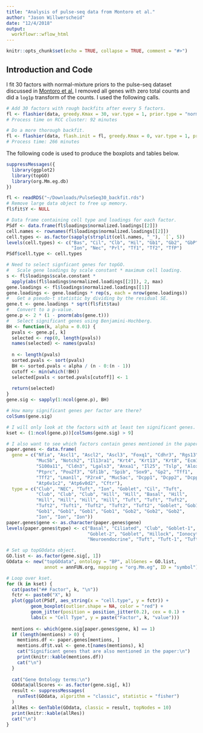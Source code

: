 ```yaml
---
title: "Analysis of pulse-seq data from Montoro et al."
author: "Jason Willwerscheid"
date: "12/4/2018"
output:
  workflowr::wflow_html
---
```


```r
knitr::opts_chunk$set(echo = TRUE, collapse = TRUE, comment = "#>")
```

## Introduction and Code

I fit 30 factors with normal-mixture priors to the pulse-seq dataset discussed in [Montoro et al.](https://www.nature.com/articles/s41586-018-0393-7) I removed all genes with zero total counts and did a `log1p` transform of the counts. I used the following calls.

```r
# Add 30 factors with rough backfits after every 5 factors.
fl <- flashier(data, greedy.Kmax = 30, var.type = 1, prior.type = "normal.mix", ash.param = list(optmethod = "mixSQP"), backfit.every = 5, final.backfit = TRUE, backfit.order = "montaigne", warmstart.backfits = FALSE)
# Process time on RCC cluster: 92 minutes

# Do a more thorough backfit.
fl <- flashier(data, flash.init = fl, greedy.Kmax = 0, var.type = 1, prior.type = "normal.mix", ash.param = list(optmethod = "mixSQP"), final.backfit = TRUE, backfit.order = "dropout", warmstart.backfits = FALSE, backfit.maxiter = 500)
# Process time: 266 minutes
```

The following code is used to produce the boxplots and tables below.

```r
suppressMessages({
  library(ggplot2)
  library(topGO)
  library(org.Mm.eg.db)
})

fl <- readRDS("~/Downloads/PulseSeq30_backfit.rds")
# Remove large data object to free up memory.
fl$fit$Y <- NULL

# Data frame containing cell type and loadings for each factor.
PSdf <- data.frame(fl$loadings$normalized.loadings[[2]])
cell.names <- rownames(fl$loadings$normalized.loadings[[2]])
cell.types <- as.factor(sapply(strsplit(cell.names, "_"), `[`, 5))
levels(cell.types) <- c("Bas", "Cil", "Clb", "Hil", "Gb1", "Gb2", "GbP",
                        "Ion", "Nec", "Prl", "Tf1", "Tf2", "TfP")
PSdf$cell.type <- cell.types

# Need to select signficant genes for topGO.
#   Scale gene loadings by scale constant * maximum cell loading.
s <- fl$loadings$scale.constant * 
  apply(abs(fl$loadings$normalized.loadings[[2]]), 2, max)
gene.loadings <- fl$loadings$normalized.loadings[[1]]
gene.loadings <- gene.loadings * rep(s, each = nrow(gene.loadings))
#   Get a pseudo-t statistic by dividing by the residual SE.
gene.t <- gene.loadings * sqrt(fl$fit$tau)
#   Convert to a p-value.
gene.p <- 2 * (1 - pnorm(abs(gene.t)))
#   Select significant genes using Benjamini-Hochberg.
BH <- function(k, alpha = 0.01) {
  pvals <- gene.p[, k]
  selected <- rep(0, length(pvals))
  names(selected) <- names(pvals)
  
  n <- length(pvals)
  sorted.pvals <- sort(pvals)
  BH <- sorted.pvals < alpha / (n - 0:(n - 1))
  cutoff <- min(which(!BH))
  selected[pvals < sorted.pvals[cutoff]] <- 1
  
  return(selected)
}
gene.sig <- sapply(1:ncol(gene.p), BH)

# How many significant genes per factor are there?
colSums(gene.sig)

# I will only look at the factors with at least ten significant genes.
kset <- (1:ncol(gene.p))[colSums(gene.sig) > 9]

# I also want to see which factors contain genes mentioned in the paper.
paper.genes <- data.frame(
  gene = c("Nfia", "Ascl1", "Ascl2", "Ascl3", "Foxq1", "Cdhr3", "Rgs13",
           "Muc5b", "Notch2", "Il13ra1", "Krt4", "Krt13", "Krt8", "Ecm1",
           "S100a11", "Cldn3", "Lgals3", "Anxa1", "Il25", "Tslp", "Alox5ap",
           "Ptprc", "Pou2f3", "Gfi1b", "Spib", "Sox9", "Gp2", "Tff1",
           "Tff2", "Lman1l", "P2rx4", "Muc5ac", "Dcpp1", "Dcpp2", "Dcpp3",
           "Atp6v1c2", "Atp6v0d2", "Cftr"),
  type = c("Club", "NEC", "Tuft", "Ion", "Goblet", "Cil", "Tuft",
           "Club", "Club", "Club", "Hill", "Hill", "Basal", "Hill",
           "Hill", "Hill", "Hill", "Hill", "Tuft", "Tuft", "Tuft2",
           "Tuft2", "Tuft1", "Tuft2", "Tuft2", "Tuft2", "Goblet", "Gob1",
           "Gob1", "Gob1", "Gob1", "Gob1", "Gob2", "Gob2", "Gob2",
           "Ion", "Ion", "Ion"))
paper.genes$gene <- as.character(paper.genes$gene)
levels(paper.genes$type) <- c("Basal", "Ciliated", "Club", "Goblet-1",
                              "Goblet-2", "Goblet", "Hillock", "Ionocyte",
                              "Neuroendocrine", "Tuft", "Tuft-1", "Tuft-2")

# Set up topGOdata object.
GO.list <- as.factor(gene.sig[, 1])
GOdata <- new("topGOdata", ontology = "BP", allGenes = GO.list,
              annot = annFUN.org, mapping = "org.Mm.eg", ID = "symbol")
```
```r
# Loop over kset.
for (k in kset) {
  cat(paste("## Factor", k, "\n"))
  fctr <- paste0("X", k)
  plot(ggplot(PSdf, aes_string(x = "cell.type", y = fctr)) +
         geom_boxplot(outlier.shape = NA, color = "red") +
         geom_jitter(position = position_jitter(0.2), cex = 0.1) +
         labs(x = "Cell Type", y = paste("Factor", k, "value")))
  
  mentions <- which(gene.sig[paper.genes$gene, k] == 1)
  if (length(mentions) > 0) {
    mentions.df <- paper.genes[mentions, ]
    mentions.df$t.val <- gene.t[names(mentions), k]
    cat("Significant genes that are also mentioned in the paper:\n")
    print(knitr::kable(mentions.df))
    cat("\n")
  }
  
  cat("Gene Ontology terms:\n")
  GOdata@allScores <- as.factor(gene.sig[, k])
  result <- suppressMessages(
    runTest(GOdata, algorithm = "classic", statistic = "fisher")
  )
  allRes <- GenTable(GOdata, classic = result, topNodes = 10)
  print(knitr::kable(allRes))
  cat("\n")
}
```

